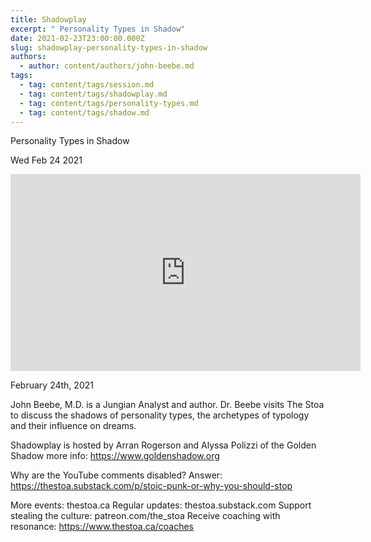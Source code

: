 ```yaml
---
title: Shadowplay
excerpt: " Personality Types in Shadow"
date: 2021-02-23T23:00:00.000Z
slug: shadowplay-personality-types-in-shadow
authors:
  - author: content/authors/john-beebe.md
tags:
  - tag: content/tags/session.md
  - tag: content/tags/shadowplay.md
  - tag: content/tags/personality-types.md
  - tag: content/tags/shadow.md
---
```




 Personality Types in Shadow

Wed Feb 24 2021

<iframe width="560" height="315" src="https://www.youtube.com/embed/muod_h5R0ZA" title="Shadowplay: Personality Types in Shadow w/ John Beebe" frameborder="0" allow="accelerometer; autoplay; clipboard-write; encrypted-media; gyroscope; picture-in-picture" allowfullscreen ></iframe>

February 24th, 2021

John Beebe, M.D. is a Jungian Analyst and author. Dr. Beebe visits The Stoa to discuss the shadows of personality types, the archetypes of typology and their influence on dreams.

Shadowplay is hosted by Arran Rogerson and Alyssa Polizzi of the Golden Shadow more info: https://www.goldenshadow.org

Why are the YouTube comments disabled? Answer: https://thestoa.substack.com/p/stoic-punk-or-why-you-should-stop

More events: thestoa.ca
Regular updates: thestoa.substack.com
Support stealing the culture: patreon.com/the_stoa
Receive coaching with resonance: https://www.thestoa.ca/coaches


